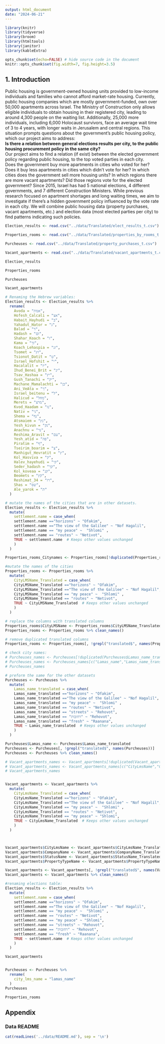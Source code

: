 ```yaml
---
output: html_document
date: "2024-06-21"
---
```



```r
library(knitr)
library(tidyverse)
library(broom)
library(htmltools)
library(janitor)
library(kableExtra)
```

```r
opts_chunk$set(echo=FALSE) # hide source code in the document
knitr::opts_chunk$set(fig.width=7, fig.height=3.5)
```

## 1. Introduction

Public housing is government-owned housing units provided to low-income individuals and families who cannot afford market-rate housing. Currently, public housing companies which are mostly government-funded, own over 50,000 apartments across Israel. The Ministry of Construction only allows eligible individuals to obtain housing in their registered city, leading to around 4,300 people on the waiting list. Additionally, 25,000 more individuals, including 6,000 Holocaust survivors, face an average wait time of 3 to 4 years, with longer waits in Jerusalem and central regions. This situation prompts questions about the government's public housing policy, which our project aims to address:  
**Is there a relation between general elections results per city, to the public housing procurement policy in the same city?**  
Our project aims to find a relation (if exist) between the elected government policy regarding public housing, to the top voted parties in each city.  
Does the government buy more apartments in cities who voted for her? Does it buy less apartments in cities which didn’t vote for her?
In which cities does the government sell more housing units?
In which regions there are more vacant apartments? Did those regions vote for the elected government?
Since 2015, Israel has had 5 national elections, 4 different governments, and 7 different Construction Ministers. While previous research focused on apartment shortages and long waiting times, we aim to investigate if there's a hidden government policy influenced by the vote rate in each city. We will combine public housing data (property purchases, vacant apartments, etc.) and election data (most elected parties per city) to find patterns indicating such policies.

```r
Election_results <- read.csv("../data/Translated/elect_results_t.csv")

Properties_rooms <- read.csv("../data/Translated/properties_by_rooms_t.csv")

Purcheuses <- read.csv("../data/Translated/property_purchases_t.csv")

Vacant_apartments <- read.csv("../data/Translated/vacant_apartments_t.csv")

Election_results

Properties_rooms

Purcheuses

Vacant_apartments
```

```r
# Renaming the Hebrew variables:
Election_results <- Election_results %>% 
  rename(
    Avoda = "אמת",
    Hofesh_Calcali = "אצ",
    Habait_Hayhudi = "ב",
    Yahadut_Hator = "ג",
    Balad = "ד",
    Hadash = "ום",
    Shahar_Koach = "ז",
    Kama = "זך",
    Koach_Lehaspia = "זנ",
    Tsomet = "זץ",
    Tsionot_Datit = "ט",
    Israel_Hofshit = "י",
    Hacalalit = "יז",
    Ihud_Benei_Brit = "ינ",
    Tsav_Hashaa = "יץ",
    Gush_Tanachi = "יק",
    Machane_Mamalachti = "כן",
    Ani_VeAta = "ך",
    Israel_beitenu = "ל",
    Halicud = "מחל",
    Merets = "מרצ",
    Kvod_Haadam = "נז",
    Nativ = "ני",
    Shema = "נף",
    Atsmaiem = "נץ",
    Yesh_kivun = "נק",
    Anachnu = "נר",
    Reshima_Aravit = "עם",
    Yesh_atid = "פה",
    Piratim = "ף",
    Tseirim_boarim = "צ",
    Manhigut_Hevratit = "ץ",
    Kol_Hasviva = "ק",
    Halev_hayehudi = "קי",
    Seder_hadash = "קך",
    Kol_koveaa = "קנ",
    Beomets = "קץ",
    Reshimat_34 = "רז",
    Shas = "שס",
    Ale_yarok = "ת"
  )

# mutate the names of the cities that are in other datasets.
Election_results <- Election_results %>% 
  mutate(
    settlement.name = case_when(
    settlement.name =="horizons" ~ "Ofakim",
    settlement.name =="The view of the Galilee" ~ "Nof Hagalil",
    settlement.name == "my peace" ~  "Shlomi" ,
    settlement.name == "routes" ~ "Netivot",
    TRUE ~ settlement.name  # Keeps other values unchanged
    )
  )
```

```r
Properties_rooms_Citynames <- Properties_rooms[!duplicated(Properties_rooms$CityLMSName_Translated),]

#mutate the names of the cities
Properties_rooms <- Properties_rooms %>% 
  mutate(
    CityLMSName_Translated = case_when(
    CityLMSName_Translated =="horizons" ~ "Ofakim",
    CityLMSName_Translated =="The view of the Galilee" ~ "Nof Hagalil",
    CityLMSName_Translated == "my peace" ~  "Shlomi" ,
    CityLMSName_Translated == "routes" ~ "Netivot",
    TRUE ~ CityLMSName_Translated  # Keeps other values unchanged
    )
  )

# replace the columns with translated columns
Properties_rooms$CityLMSName <- Properties_rooms$CityLMSName_Translated
Properties_rooms <- Properties_rooms %>% clean_names()

# remove duplicated translated columns 
Properties_rooms <- Properties_rooms[, !grepl("translated$", names(Properties_rooms))]

# check city names:
# Purcheuses_names <- Purcheuses[!duplicated(Purcheuses$Lamas_name_translated),]
# Purcheuses_names <- Purcheuses_names[c("Lamas_name","Lamas_name_translated")]
# Purcheuses_names

# preform the same for the other datasets
Purcheuses <- Purcheuses %>% 
  mutate(
    Lamas_name_translated = case_when(
    Lamas_name_translated =="horizons" ~ "Ofakim",
    Lamas_name_translated =="The view of the Galilee" ~ "Nof Hagalil",
    Lamas_name_translated == "my peace" ~  "Shlomi" ,
    Lamas_name_translated == "routes" ~ "Netivot",
    Lamas_name_translated == "streets" ~ "Rehovot",
    Lamas_name_translated == "רחובות" ~ "Rehovot",
    Lamas_name_translated == "fresh" ~ "Raanana",
    TRUE ~ Lamas_name_translated  # Keeps other values unchanged
    )
  )

Purcheuses$Lamas_name <- Purcheuses$Lamas_name_translated
Purcheuses <- Purcheuses[, !grepl("translated$", names(Purcheuses))]
Purcheuses <- Purcheuses %>% clean_names()

# Vacant_apartments_names <- Vacant_apartments[!duplicated(Vacant_apartments$CityLmsName_Translated),]
# Vacant_apartments_names <- Vacant_apartments_names[c("CityLmsName","CityLmsName_Translated")]
# Vacant_apartments_names


Vacant_apartments <- Vacant_apartments %>% 
  mutate(
    CityLmsName_Translated = case_when(
    CityLmsName_Translated =="horizons" ~ "Ofakim",
    CityLmsName_Translated =="The view of the Galilee" ~ "Nof Hagalil",
    CityLmsName_Translated == "my peace" ~  "Shlomi" ,
    CityLmsName_Translated == "routes" ~ "Netivot",
    CityLmsName_Translated == "my peace" ~ "Shlomi",
    TRUE ~ CityLmsName_Translated  # Keeps other values unchanged
    )
  )



Vacant_apartments$CityLmsName <- Vacant_apartments$CityLmsName_Translated
Vacant_apartments$CompanyName <- Vacant_apartments$CompanyName_Translated
Vacant_apartments$StatusName <- Vacant_apartments$StatusName_Translated
Vacant_apartments$PropertyTypeName <- Vacant_apartments$PropertyTypeName_Translated
```

```r

Vacant_apartments <- Vacant_apartments[, !grepl("translated$", names(Vacant_apartments))]
Vacant_apartments <- Vacant_apartments %>% clean_names()
```

```r
#renaming elections table:
Election_results <- Election_results %>% 
  mutate(
    settlement.name = case_when(
    settlement.name =="horizons" ~ "Ofakim",
    settlement.name =="The view of the Galilee" ~ "Nof Hagalil",
    settlement.name == "my peace" ~  "Shlomi" ,
    settlement.name == "routes" ~ "Netivot",
    settlement.name == "my peace" ~ "Shlomi",
    settlement.name == "streets" ~ "Rehovot",
    settlement.name == "רחובות" ~ "Rehovot",
    settlement.name == "fresh" ~ "Raanana",
    TRUE ~ settlement.name  # Keeps other values unchanged
    )
  )


```

```r
Vacant_apartments


Purcheuses <- Purcheuses %>% 
  rename(
    city_lms_name = "lamas_name"
  )
Purcheuses

Properties_rooms
```
 


## Appendix

### Data README

```r
cat(readLines('../data/README.md'), sep = '\n')
```

